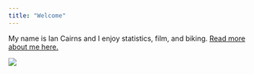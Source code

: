 ```yaml
---
title: "Welcome"
---
```


<div align="center">My name is Ian Cairns and I enjoy statistics, film, and biking. [Read more about me here.](https://ircairns.github.io/about.html)

![](pandora.png)
</div>